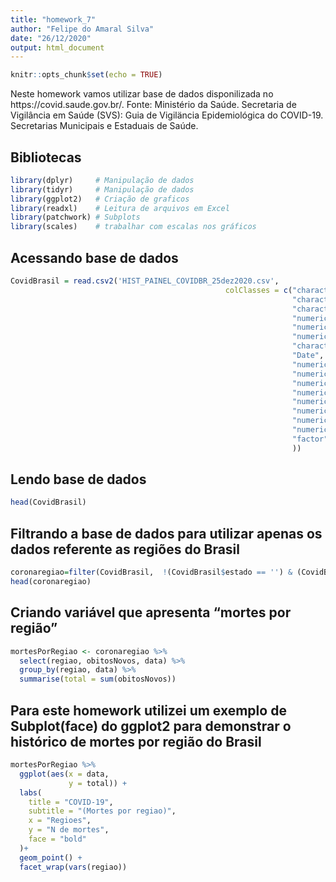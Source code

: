 ```yaml
---
title: "homework_7"
author: "Felipe do Amaral Silva"
date: "26/12/2020"
output: html_document
---
```


```r
knitr::opts_chunk$set(echo = TRUE)
```
Neste homework vamos utilizar base de dados disponilizada no https://covid.saude.gov.br/.
Fonte:
Ministério da Saúde. Secretaria de Vigilância em Saúde (SVS): Guia de Vigiläncia Epidemiológica do COVID-19.
Secretarias Municipais e Estaduais de Saúde.

## Bibliotecas
```R
library(dplyr)     # Manipulação de dados 
library(tidyr)     # Manipulação de dados
library(ggplot2)   # Criação de graficos
library(readxl)    # Leitura de arquivos em Excel
library(patchwork) # Subplots
library(scales)    # trabalhar com escalas nos gráficos

```

## Acessando base de dados
```R
CovidBrasil = read.csv2('HIST_PAINEL_COVIDBR_25dez2020.csv',
                                                colClasses = c("character", # Regiao
                                                               "character", # Estado
                                                               "character", # Municipio
                                                               "numeric",   # coduf
                                                               "numeric",   # codmun
                                                               "numeric",   # codRegiaoSaude
                                                               "character", # nomeRegiaoSaude
                                                               "Date",      # data
                                                               "numeric",   # semanaEpi
                                                               "numeric",   # populacaoTCU2019
                                                               "numeric",   # casosAcumulado
                                                               "numeric",   # casosNovos
                                                               "numeric",   # obitosAcumulado
                                                               "numeric",   # obitosNovos
                                                               "numeric",   # Recuperadosnovos
                                                               "numeric",   # emAcompanhamentoNovos
                                                               "factor"     # interior/metropolitana
                                                               ))
```
## Lendo base de dados
```R
head(CovidBrasil)
```
## Filtrando a base de dados para utilizar apenas os dados referente as regiões do Brasil
```R
coronaregiao=filter(CovidBrasil,  !(CovidBrasil$estado == '') & (CovidBrasil$municipio == ''))
head(coronaregiao)
```
## Criando variável que apresenta "mortes por região"
```R
mortesPorRegiao <- coronaregiao %>%
  select(regiao, obitosNovos, data) %>%
  group_by(regiao, data) %>%
  summarise(total = sum(obitosNovos))
```
## Para este homework utilizei um exemplo de Subplot(face) do ggplot2 para demonstrar o histórico de mortes por região do Brasil
```R
mortesPorRegiao %>% 
  ggplot(aes(x = data,
             y = total)) +
  labs(
    title = "COVID-19",
    subtitle = "(Mortes por regiao)",
    x = "Regioes",
    y = "N de mortes",
    face = "bold"
  )+
  geom_point() +
  facet_wrap(vars(regiao))
```